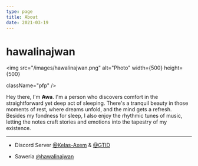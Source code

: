 ```yaml
---
type: page
title: About
date: 2021-03-19
---
```


# hawalinajwan

<img
  src="/images/hawalinajwan.png"
  alt="Photo"
  width={500}
  height={500}
  
  className="pfp"
/>


Hey there, I'm __Awa__. I'm a person who discovers comfort in the straightforward yet deep act of sleeping. There's a tranquil beauty in those moments of rest, where dreams unfold, and the mind gets a refresh. Besides my fondness for sleep, I also enjoy the rhythmic tunes of music, letting the notes craft stories and emotions into the tapestry of my existence.

---



 - Discord Server [@Kelas-Axem](https://kxm.hawalinajwan.site/ "Kelas Axem") & [@GTID](https://discord.gg/joingtid "GTID")

 - Saweria [@hawalinajwan](https://saweria.co/hawalinajwan "hawalinajwan") 

   
  
